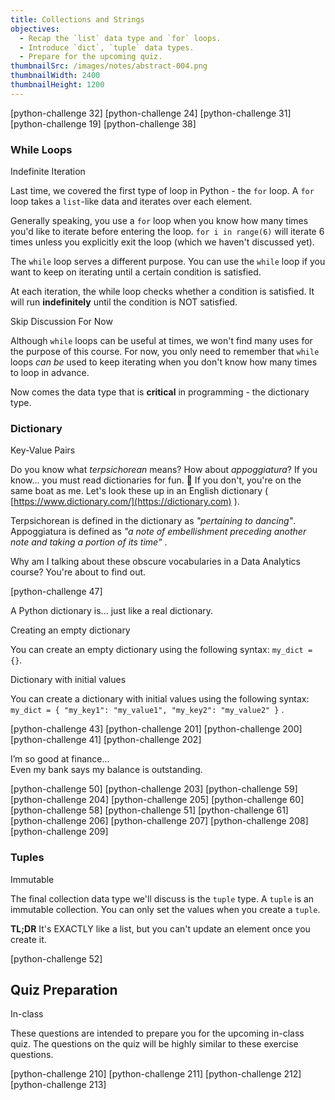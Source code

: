```yaml
---
title: Collections and Strings
objectives:
  - Recap the `list` data type and `for` loops.
  - Introduce `dict`, `tuple` data types.
  - Prepare for the upcoming quiz.
thumbnailSrc: /images/notes/abstract-004.png
thumbnailWidth: 2400
thumbnailHeight: 1200
---
```


[python-challenge 32]
[python-challenge 24]
[python-challenge 31]
[python-challenge 19]
[python-challenge 38]

<CenteredColumn>

### While Loops

<Chip color="purple">Indefinite Iteration</Chip>

Last time, we covered the first type of loop in Python - the `for` loop. A `for` loop takes a `list`-like data and iterates over each element.

Generally speaking, you use a `for` loop when you know how many times you'd like to iterate before entering the loop. `for i in range(6)` will iterate 6 times unless you explicitly exit the loop (which we haven't discussed yet).

The `while` loop serves a different purpose. You can use the `while` loop if you want to keep on iterating until a certain condition is satisfied.

At each iteration, the while loop checks whether a condition is satisfied. It will run **indefinitely** until the condition is NOT satisfied.

<Chip color="pink">Skip Discussion For Now</Chip>

Although `while` loops can be useful at times, we won't find many uses for the purpose of this course. For now, you only need to remember that `while` loops _can be_ used to keep iterating when you don't know how many times to loop in advance.

Now comes the data type that is **critical** in programming - the <span className="color-purple">dictionary</span> type.

### Dictionary

<Chip color="green">Key-Value Pairs</Chip>

Do you know what _terpsichorean_ means? How about _appoggiatura_? If you know... you must read dictionaries for fun. 🤡 If you don't, you're on the same boat as me. Let's look these up in an English dictionary ( [https://www.dictionary.com/](https://dictionary.com) ).

<span className="color-green">Terpsichorean</span> is defined in the dictionary as
_"pertaining to dancing"_. <span className="color-purple">Appoggiatura</span> is
defined as _"a note of embellishment preceding another note and taking a portion
of its time"_ .

Why am I talking about these obscure vocabularies in a Data Analytics course? You're about to find out.

</CenteredColumn>

[python-challenge 47]

<LargeQuote>
  <p>A Python dictionary is... just like a real dictionary.</p>
</LargeQuote>

<CenteredColumn>

<Chip color="yellow">Creating an empty dictionary</Chip>

You can create an empty dictionary using the following syntax: `my_dict = {}`.

<Chip color="blue">Dictionary with initial values</Chip>

You can create a dictionary with initial values using the following syntax: `my_dict = { "my_key1": "my_value1", "my_key2": "my_value2" }` .

</CenteredColumn>

[python-challenge 43]
[python-challenge 201]
[python-challenge 200]
[python-challenge 41]
[python-challenge 202]

<LargeQuote>
  <p>
    <span className="color-green">I’m so good at finance...</span>
    <br />
    Even my bank says my balance is outstanding.
  </p>
</LargeQuote>

[python-challenge 50]
[python-challenge 203]
[python-challenge 59]
[python-challenge 204]
[python-challenge 205]
[python-challenge 60]
[python-challenge 58]
[python-challenge 51]
[python-challenge 61]
[python-challenge 206]
[python-challenge 207]
[python-challenge 208]
[python-challenge 209]

<CenteredColumn>

### Tuples

<Chip color="green">Immutable</Chip>

The final collection data type we'll discuss is the `tuple` type. A `tuple` is an immutable collection. You can only set the values when you create a `tuple`.

**TL;DR** It's EXACTLY like a list, but you can't update an element once you create it.

</CenteredColumn>

[python-challenge 52]

<CenteredColumn>

## Quiz Preparation

<Chip color="blue">In-class</Chip>

These questions are intended to prepare you for the upcoming in-class quiz. The questions on the quiz will be highly similar to these exercise questions.

</CenteredColumn>

[python-challenge 210]
[python-challenge 211]
[python-challenge 212]
[python-challenge 213]
